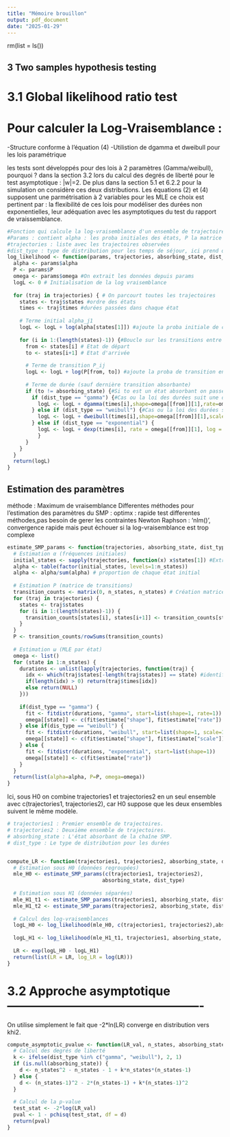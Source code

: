 ```yaml
---
title: "Mémoire brouillon"
output: pdf_document
date: "2025-01-29"
---
```


rm(list = ls())

## 3 Two samples hypothesis testing
# 3.1 Global likelihood ratio test

# Pour calculer la Log-Vraisemblance :
-Structure conforme à l'équation (4)
-Utilistion de dgamma et dweibull pour les lois paramétrique

les tests sont développés pour des lois à 2 paramètres (Gamma/weibull), pourquoi ? dans la section 3.2 lors du calcul des degrés de liberté pour le test asymptotique : |w|=2. De plus dans la section 5.1 et 6.2.2 pour la simulation on considère ces deux distributions. Les équations (2) et (4) supposent une parmétrisation à 2 variables pour les MLE
ce choix est pertinent par : la flexibilité de ces lois pour modéliser des durées non exponentielles, leur adéquation avec les asymptotiques du test du rapport de vraissemblance.
```r
#Fonction qui calcule la log-vraisemblance d'un ensemble de trajectoires d'un SMP.
#Params : contient alpha : les proba initiales des états, P la matrice de transition entre les états, omega la liste des paramètres des lois de durée associées aux états
#trajectories : liste avec les trajectoires observées
#dist_type : type de distribution pour les temps de séjour, ici prend que gamma ou Weibull.
log_likelihood <- function(params, trajectories, absorbing_state, dist_type) {
  alpha <- params$alpha
  P <- params$P
  omega <- params$omega #On extrait les données depuis params
  logL <- 0 # Initialisation de la log vraisemblance
  
  for (traj in trajectories) { # On parcourt toutes les trajectoires
    states <- traj$states #ordre des états
    times <- traj$times #durées passées dans chaque état
    
    # Terme initial alpha_j1
    logL <- logL + log(alpha[states[1]]) #ajoute la proba initiale de commencer dans un état s1 est alpha_j1
    
    for (i in 1:(length(states)-1)) {#Boucle sur les transitions entre états
      from <- states[i] # Etat de départ
      to <- states[i+1] # Etat d'arrivée
      
      # Terme de transition P_ij
      logL <- logL + log(P[from, to]) #ajoute la proba de transition entre les états from et to
      
      # Terme de durée (sauf dernière transition absorbante)
      if (to != absorbing_state) {#Si to est un état absorbant on passe à la transition suivante
        if (dist_type == "gamma") {#Cas ou la loi des durées suit une distribution gamma.
          logL <- logL + dgamma(times[i],shape=omega[[from]][1],rate=omega[[from]][2], log=TRUE)#Shape = paramètre k, rate=parametre teta
        } else if (dist_type == "weibull") {#Cas ou la loi des durées suit une distribution Weibull
          logL <- logL + dweibull(times[i],shape=omega[[from]][1],scale=omega[[from]][2], log=TRUE)
        } else if (dist_type == "exponential") {
          logL <- logL + dexp(times[i], rate = omega[[from]][1], log = TRUE)
          }
      }
    }
  }
  return(logL)
}
```



## Estimation des paramètres

méthode : Maximum de vraisemblance
Differentes méthodes pour l'estimation des paramètres du SMP :
optimx : rapide test differentes méthodes,pas besoin de gerer les contraintes
Newton Raphson : 'nlm()', convergence rapide mais peut échouer si la log-vraisemblance est trop complexe

```r
estimate_SMP_params <- function(trajectories, absorbing_state, dist_type) {
  # Estimation α (fréquences initiales)
  initial_states <- sapply(trajectories, function(x) x$states[1]) #Extrait le premier état de chaque trajectoire pour identifier les états initiaux
  alpha <- table(factor(initial_states, levels=1:n_states))
  alpha <- alpha/sum(alpha) # proportion de chaque état initial
  
  # Estimation P (matrice de transitions)
  transition_counts <- matrix(0, n_states, n_states) # Création matrice n*n
  for (traj in trajectories) {
    states <- traj$states
    for (i in 1:(length(states)-1)) {
      transition_counts[states[i], states[i+1]] <- transition_counts[states[i], states[i+1]] + 1
    }
  }
  P <- transition_counts/rowSums(transition_counts)
  
  # Estimation ω (MLE par état)
  omega <- list()
  for (state in 1:n_states) {
    durations <- unlist(lapply(trajectories, function(traj) {
      idx <- which(traj$states[-length(traj$states)] == state) #identifie les indices (idx) où l'état courant apparaît avant la dernière transition (on exclut l'état absorbant)
      if(length(idx) > 0) return(traj$times[idx]) 
      else return(NULL)
    }))
    
    if(dist_type == "gamma") {
      fit <- fitdistr(durations, "gamma", start=list(shape=1, rate=1))
      omega[[state]] <- c(fit$estimate["shape"], fit$estimate["rate"])
    } else if(dis_type == "weibull") {
      fit <- fitdistr(durations, "weibull", start=list(shape=1, scale=1))
      omega[[state]] <- c(fit$estimate["shape"], fit$estimate["scale"]) #La fonction fitdistr ajuste les paramètres de la distribution en maximisant la vraisemblance des données de durées observées.
    } else {
      fit <- fitdistr(durations, "exponential", start=list(shape=1))
      omega[[state]] <- c(fit$estimate["rate"])
    }
  }
  return(list(alpha=alpha, P=P, omega=omega))
}
```














Ici, sous H0 on combine trajectories1 et trajectories2 en un seul ensemble avec c(trajectories1, trajectories2), car H0 suppose que les deux ensembles suivent le même modèle.

```r
# trajectories1 : Premier ensemble de trajectoires.
# trajectories2 : Deuxième ensemble de trajectoires.
# absorbing_state : L'état absorbant de la chaîne SMP.
# dist_type : Le type de distribution pour les durées


compute_LR <- function(trajectories1, trajectories2, absorbing_state, dist_type) {
  # Estimation sous H0 (données regroupées)
  mle_H0 <- estimate_SMP_params(c(trajectories1, trajectories2), 
                               absorbing_state, dist_type)
  
  # Estimation sous H1 (données séparées)
  mle_H1_t1 <- estimate_SMP_params(trajectories1, absorbing_state, dist_type)
  mle_H1_t2 <- estimate_SMP_params(trajectories2, absorbing_state, dist_type)
  
  # Calcul des log-vraisemblances
  logL_H0 <- log_likelihood(mle_H0, c(trajectories1, trajectories2),absorbing_state, dist_type)
  
  logL_H1 <- log_likelihood(mle_H1_t1, trajectories1, absorbing_state, dist_type) + log_likelihood(mle_H1_t2, trajectories2, absorbing_state, dist_type) #La log-vraisemblance totale est la somme des log-vraisemblances des deux ensembles
  
  LR <- exp(logL_H0 - logL_H1)
  return(list(LR = LR, log_LR = log(LR)))
}
```


# 3.2 Approche asymptotique -------------------------------------------------
On utilise simplement le fait que -2*ln(LR) converge en distribution vers khi2.
```r
compute_asymptotic_pvalue <- function(LR_val, n_states, absorbing_state, dist_type) {
  # Calcul des degrés de liberté
  k <- ifelse(dist_type %in% c("gamma", "weibull"), 2, 1)
  if (is.null(absorbing_state)) {
    d <- n_states^2 - n_states - 1 + k*n_states*(n_states-1)
  } else {
    d <- (n_states-1)^2 - 2*(n_states-1) + k*(n_states-1)^2
  }
  
  # Calcul de la p-value
  test_stat <- -2*log(LR_val)
  pval <- 1 - pchisq(test_stat, df = d)
  return(pval)
}
```






















